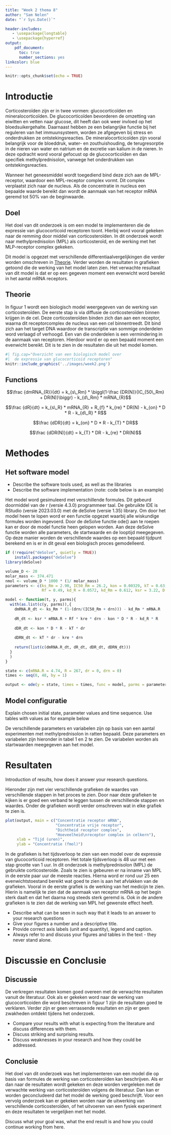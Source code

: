 ```yaml
---
title: "Week 2 thema 8"
author: "Sam Nelen"
date: "`r Sys.Date()`"

header-includes:
   - \usepackage{longtable}
   - \usepackage{hyperref}
output:
    pdf_document:
      toc: true
      number_sections: yes
linkcolor: blue
---
```


```r
knitr::opts_chunk$set(echo = TRUE)
```

# Introductie

Corticosteroïden zijn er in twee vormen: glucocorticoïden en mineralocorticoïden. 
De glucocorticoïden bevorderen de omzetting van eiwitten en vetten naar glucose, dit 
heeft dan ook weer invloed op het bloedsuikergehalte. Daarnaast hebben ze een 
belangrijke functie bij het reguleren van het immuunsysteem, worden ze afgegeven 
bij stress en onderdrukken ze ontstekingsreacties. De mineralocorticicoïden zijn 
vooral belangrijk voor de bloeddruk, water- en zouthuishouding, de terugresorptie 
in de nieren van water en natrium en de excretie van kalium in de nieren. In deze 
opdracht word vooral gefocust op de glucocorticoïden en dan specifiek methylprednisolon, 
vanwege het onderdrukken van ontstekingsreacties.

Wanneer het geneesmiddel wordt toegediend bind deze zich aan de MPL-receptor, waardoor 
een MPL-receptor complex vormt. Dit complex verplaatst zich naar de nucleus. Als 
de concentratie in nucleus een bepaalde waarde bereikt dan wordt de aanmaak van het 
receptor mRNA geremd tot 50% van de beginwaarde.

## Doel

Het doel van dit onderzoek is om een model te implementeren die de expressie van 
glucocorticoid receptoren toont. Hierbij word vooral gekeken naar de remming door 
middel van corticosteroïden. In dit onderzoek wordt naar methylprednisolon (MPL) 
als corticosteroïd, en de werking met het MLP-receptor complex gekeken.

Dit model is opgezet met verschillende differentiaalvergelijkingen die verder worden 
omschreven in [Theorie]. Verder worden de resultaten in grafieken getoond die de 
werking van het model laten zien. Het verwachte resultaat van dit model is dat er 
op een gegeven moment een evenwicht word bereikt in het aantal mRNA receptors.

\newpage

## Theorie

In figuur 1 wordt een biologisch model weergegeven van de werking van corticosteroïden. 
De eerste stap is via diffusie de corticosteroïden binnen krijgen in de cel. Deze 
corticosteroïden binden zich dan aan een receptor, waarna dit receptorcomplex de 
nucleus van een cel binnentreedt. Dit bind zich aan het target DNA waardoor de 
transcriptie van sommige onderdelen word verlaagd of verhoogd. Een van die onderdelen 
is een vermindering in de aanmaak van receptoren. Hierdoor word er op een bepaald 
moment een evenwicht bereikt. Dit is te zien in de resultaten die uit het model komen.

```r
#| fig.cap="Overzicht van een biologisch model over
#|  de expressie van glucocorticoid receptoren"
knitr::include_graphics('../images/week2.png')
```

## Functions

$$\frac {dmRNA_{R}}{dt} = k_{s\_Rm} * \biggl(1-\frac {DR(N)}{IC_{50\_Rm} + DR(N)}\biggr) - k_{d\_Rm} * mRNA_{R}$$

$$\frac {dR}{dt} = k_{s\_R} * mRNA_{R} + R_{f} * k_{re} * DR(N) - k_{on} * D * R - k_{d\_R} * R$$

$$\frac {dDR}{dt} = k_{on} * D * R - k_{T} * DR$$

$$\frac {dDR(N)}{dt} = k_{T} * DR - k_{re} * DR(N)$$

# Methodes

## Het software model

-   Describe the software tools used, as well as the libraries
-   Describe the software implementation (note: code below is an example)

Het model word gesimuleerd met verschillende formules. Dit gebeurd doormiddel van
de r (versie 4.3.0) programmeer taal. De gebruikte IDE is RStudio (versie 2023.03.0)
met de deSolve (versie 1.35) library. Om door het model heen te lopen word er een
functie opgezet waarbij alle wiskundige formules worden ingevoerd. Door de deSolve functie 
ode() aan te roepen kan er door de model functie heen gelopen worden. Aan deze deSolve
functie worden alle parameters, de startwaarde en de looptijd meegegeven. Op deze 
manier worden de verschillende waardes op een bepaald tijdpunt berekend en is er in
dit geval een biologisch proces gemodelleerd.

```r
if (!require("deSolve", quietly = TRUE))
    install.packages("deSolve")
library(deSolve)

volume_D <- 20
molar_mass <- 374.471
nmol <- volume_D * 1000 * (1/ molar_mass)
parameters <- c(ks_Rm = 2.90, IC50_Rm = 26.2, kon = 0.00329, kT = 0.63, kre = 0.57, 
                Rf = 0.49, kd_R = 0.0572, kd_Rm = 0.612, ksr = 3.22, D = nmol)

model <- function(t, y, parms){
  with(as.list(c(y, parms)),{
    dmRNA.R_dt <- ks_Rm * (1-(drn/(IC50_Rm + drn))) - kd_Rm * mRNA.R
    
    dR_dt <- ksr * mRNA.R + Rf * kre * drn - kon * D * R - kd_R * R
    
    dDR_dt <- kon * D * R - kT * dr
    
    dDRN_dt <- kT * dr - kre * drn 
    
    return(list(c(dmRNA.R_dt, dR_dt, dDR_dt, dDRN_dt)))
  }
  )
}

state <- c(mRNA.R = 4.74, R = 267, dr = 0, drn = 0)
times <- seq(0, 48, by = 1)

output <- ode(y = state, times = times, func = model, parms = parameters)
```

## Model configuratie

Explain chosen initial state, parameter values and time sequence. Use tables with values as for example below

De verschillende parameters en variabelen zijn op basis van een aantal experimenten 
met methylprednisolon in ratten bepaald. Deze parameters en variabelen zijn hieronder
in tabel 1 en 2 te zien. De variabelen worden als startwaarden meegegeven aan het model.

\begin{longtable}[l]{l|l|l}
\caption{Parameter Waardes} \\ \hline
\label{param_table}
$\textbf{Parameter}$ & $\textbf{Value}$ & $\textbf{Unit}$                       \\ \hline
\endhead
$k_{s\_Rm}$          & 2.90             & fmol/g liver/h                        \\ \hline
$IC_{50\_Rm}$        & 26.2             & fmol/mg protein                       \\ \hline
$k_{on}$             & 0.00329          & L/nmol/h                              \\ \hline
$k_{T}$              & 0.63             & 1 / h                                 \\ \hline
$k_{re}$             & 0.57             & 1 / h                                 \\ \hline
$R_{f}$              & 0.49             &                                       \\ \hline
$k_{d\_R}$           & 0.0572           & 1 / h                                 \\ \hline
$k_{d\_Rm}$          & 0.612            &                                       \\ \hline
$k_{s\_R}$           & 3.22             &                                       \\ \hline
$D$                  & `r nmol`         & nmol/L                                \\ \hline
\end{longtable}

\begin{longtable}[l]{l|l|l}
\caption{Variabele Waardes} \\ \hline
\label{param_table}
$\textbf{Variabele}$ & $\textbf{Value}$ & $\textbf{Unit}$                       \\ \hline
\endhead
$R_{m0}$             & 4.74             & fmol / g liver                        \\ \hline
$R_{0}$              & 267              & fmol/mg protein                       \\ \hline
$DR$                 & 0                & fmol/mg protein                       \\ \hline
$DR(N)$              & 0                & fmol/mg protein                       \\ \hline
\end{longtable}

# Resultaten

Introduction of results, how does it answer your research questions.

Hieronder zijn met vier verschillende grafieken de waardes van verschillende stappen
in het proces te zien. Door naar deze grafieken te kijken is er goed een verband
te leggen tussen de verschillende stappen en waardes. Onder de grafieken wordt
verder omschreven wat in elke grafiek te zien is.

```r
plot(output, main = c("Concentratie receptor mRNA",
                      "Concentratie vrije receptor",
                      "Dichtheid receptor complex",
                      "Hoeveelheid\nreceptor complex in celkern"),
     xlab = "Tijd (uren)",
     ylab = "Concentratie (fmol)")
```

In de grafieken is het tijdsverloop te zien van een model over de expressie van 
glucocorticoid receptoren. Het totale tijdsverloop is 48 uur met een stap grootte 
van 1 uur. In dit onderzoek is methylprednisolon (MPL) de gebruikte corticosteroide.
Zoals te zien is gebeuren er na inname van MPL in de eerste paar uur de meeste 
reacties. Hierna word er rond uur 25 een evenwichtstoestand bereikt wat goed te zien 
is aan het afvlakken van de grafieken. Vooral in de eerste grafiek is de werking
van het medicijn te zien. Hierin is namelijk te zien dat de aanmaak van receptor mRNA
op het begin sterk daalt en dat het daarna nog steeds sterk geremd is. Ook in de 
andere grafieken is te zien dat de werking van MPL het gewenste effect heeft. 

-   Describe what can be seen in such way that it leads to an answer to your research questions
-   Give your figures a number and a descriptive title.
-   Provide correct axis labels (unit and quantity), legend and caption.
-   Always refer to and discuss your figures and tables in the text - they never stand alone.

# Discussie en Conclusie 

## Discussie

De verkregen resultaten komen goed overeen met de verwachte resultaten vanuit 
de literatuur. Ook als er gekeken word naar de werking van glucocorticoiden die 
word beschreven in figuur 1 zijn de resultaten goed te verklaren. Verder zijn
er geen verrassende resultaten en zijn er geen zwakheden ontdekt tijdens het
onderzoek.

-   Compare your results with what is expecting from the literature and discuss 
    differences with them.
-   Discuss striking and surprising results.
-   Discuss weaknesses in your research and how they could be addressed.

## Conclusie

Het doel van dit onderzoek was het implementeren van een model die op basis van
formules de werking van corticosteroïden kan beschrijven. Als er dan naar de 
resultaten wordt gekeken en deze worden vergeleken met de verwachte werking van
corticosteroïden volgens de literatuur. Dan kan er worden geconcludeerd dat het 
model de werking goed beschrijft. Voor een vervolg onderzoek kan er gekeken worden
naar de uitwerking van verschillende corticosteroïden, of het uitvoeren van een 
fysiek experiment en deze resultaten te vergelijken met het model.

Discuss what your goal was, what the end result is and how you could continue working from here.

\begin{thebibliography}{9}

\bibitem{Soertaert10}
Elizabeth K. Johnsrud, Sevasti B. Koukouritaki, Karthika Divakaran, Laura L. Brunengraber, Ronald N. Hines and D. Gail McCarver: Human Hepatic CYP2E1 Expression during Development
, 33, 1-25, 2010.

\end{thebibliography}

